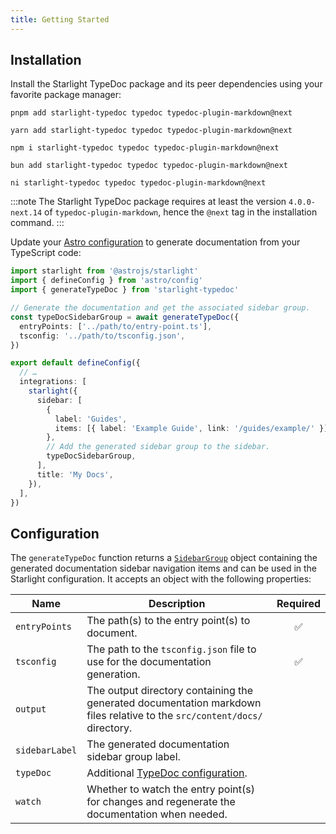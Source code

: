 ```yaml
---
title: Getting Started
---
```



## Installation

Install the Starlight TypeDoc package and its peer dependencies using your favorite package manager:

<Tabs>
  <TabItem label="pnpm">

```shell
pnpm add starlight-typedoc typedoc typedoc-plugin-markdown@next
```

  </TabItem>
  <TabItem label="yarn">

```shell
yarn add starlight-typedoc typedoc typedoc-plugin-markdown@next
```

  </TabItem>
  <TabItem label="npm">

```shell
npm i starlight-typedoc typedoc typedoc-plugin-markdown@next
```

  </TabItem>
  <TabItem label="bun">

```shell
bun add starlight-typedoc typedoc typedoc-plugin-markdown@next
```

  </TabItem>
  <TabItem label="ni">

```shell
ni starlight-typedoc typedoc typedoc-plugin-markdown@next
```

  </TabItem>
</Tabs>

:::note
The Starlight TypeDoc package requires at least the version `4.0.0-next.14` of `typedoc-plugin-markdown`, hence the `@next` tag in the installation command.
:::

Update your [Astro configuration](https://docs.astro.build/en/guides/configuring-astro/#supported-config-file-types) to generate documentation from your TypeScript code:

```ts
import starlight from '@astrojs/starlight'
import { defineConfig } from 'astro/config'
import { generateTypeDoc } from 'starlight-typedoc'

// Generate the documentation and get the associated sidebar group.
const typeDocSidebarGroup = await generateTypeDoc({
  entryPoints: ['../path/to/entry-point.ts'],
  tsconfig: '../path/to/tsconfig.json',
})

export default defineConfig({
  // …
  integrations: [
    starlight({
      sidebar: [
        {
          label: 'Guides',
          items: [{ label: 'Example Guide', link: '/guides/example/' }],
        },
        // Add the generated sidebar group to the sidebar.
        typeDocSidebarGroup,
      ],
      title: 'My Docs',
    }),
  ],
})
```

## Configuration

The `generateTypeDoc` function returns a [`SidebarGroup`](https://starlight.astro.build/reference/configuration/#sidebargroup) object containing the generated documentation sidebar navigation items and can be used in the Starlight configuration. It accepts an object with the following properties:

| Name           | Description                                                                                                               | Required |
| -------------- | ------------------------------------------------------------------------------------------------------------------------- | :------: |
| `entryPoints`  | The path(s) to the entry point(s) to document.                                                                            |    ✅    |
| `tsconfig`     | The path to the `tsconfig.json` file to use for the documentation generation.                                             |    ✅    |
| `output`       | The output directory containing the generated documentation markdown files relative to the `src/content/docs/` directory. |          |
| `sidebarLabel` | The generated documentation sidebar group label.                                                                          |          |
| `typeDoc`      | Additional [TypeDoc configuration](https://typedoc.org/options).                                                          |          |
| `watch`        | Whether to watch the entry point(s) for changes and regenerate the documentation when needed.                             |          |
